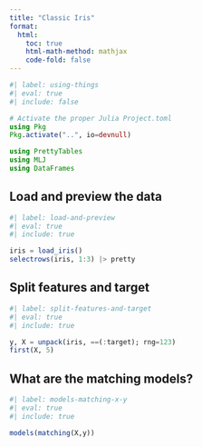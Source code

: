```yaml
---
title: "Classic Iris"
format:
  html:
    toc: true
    html-math-method: mathjax
    code-fold: false
---
```


```julia
#| label: using-things
#| eval: true
#| include: false

# Activate the proper Julia Project.toml
using Pkg
Pkg.activate("..", io=devnull)

using PrettyTables
using MLJ
using DataFrames
```

## Load and preview the data

```julia
#| label: load-and-preview
#| eval: true
#| include: true

iris = load_iris()
selectrows(iris, 1:3) |> pretty
```

## Split features and target

```julia
#| label: split-features-and-target
#| eval: true
#| include: true

y, X = unpack(iris, ==(:target); rng=123)
first(X, 5)
```

## What are the matching models?

```julia
#| label: models-matching-x-y
#| eval: true
#| include: true

models(matching(X,y))
```
